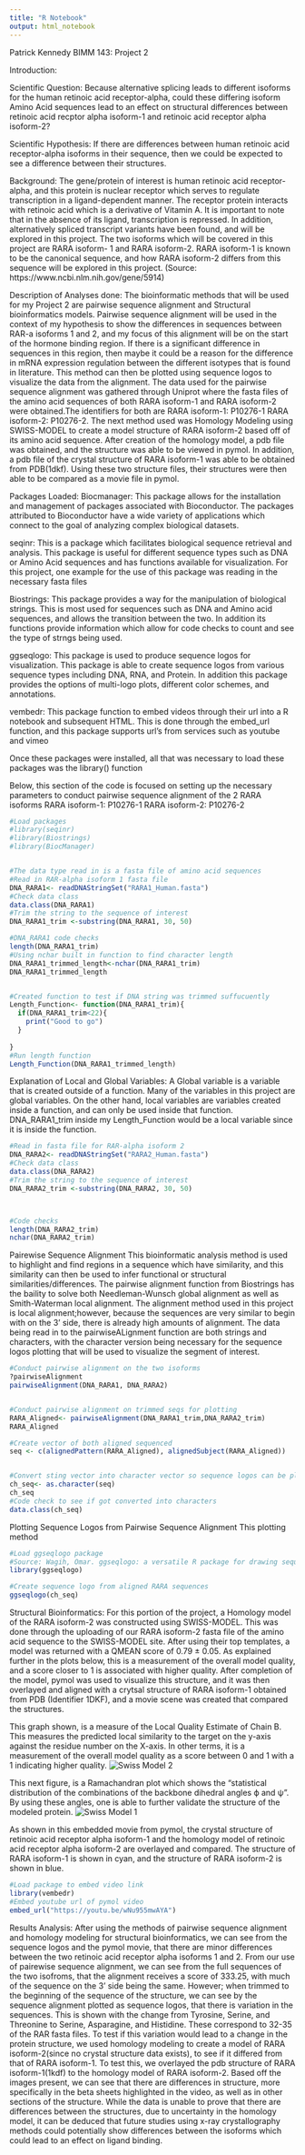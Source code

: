 ```yaml
---
title: "R Notebook"
output: html_notebook
---
```

Patrick Kennedy 
BIMM 143: Project 2


Introduction:

Scientific Question:
Because alternative splicing leads to different isoforms for the human retinoic acid receptor-alpha, could these differing isoform Amino Acid sequences lead to an effect on structural differences between retinoic acid recptor alpha isoform-1 and retinoic acid receptor alpha isoform-2?

Scientific Hypothesis:
If there are differences between human retinoic acid receptor-alpha isoforms in their sequence, then we could be expected to see a difference between their structures.

Background: The gene/protein of interest is human retinoic acid receptor-alpha, and this protein is nuclear receptor which serves to regulate transcription in a ligand-dependent manner. The receptor protein interacts with retinoic acid which is a derivative of Vitamin A. It is important to note that in the absence of its ligand, transcription is repressed. In addition, alternatively spliced transcript variants have been found, and will be explored in this project. The two isoforms which will be covered in this project are RARA isoform- 1 and RARA isoform-2. RARA isoform-1 is known to be the canonical sequence, and how RARA isoform-2 differs from this sequence will be explored in this project.
(Source: https://www.ncbi.nlm.nih.gov/gene/5914)

Description of Analyses done: 
The bioinformatic methods that will be used for my Project 2 are pairwise sequence alignment and Structural bioinformatics models. Pairwise sequence alignment will be used in the context of my hypothesis to show the differences in sequences between RAR-a isoforms 1 and 2, and my focus of this alignment will be on the start of the hormone binding region. If there is a significant difference in sequences in this region, then maybe it could be a reason for the difference in mRNA expression regulation between the different isotypes that is found in literature. This method can then be plotted using sequence logos to visualize the data from the alignment. The data used for the pairwise sequence alignment was gathered through Uniprot where the fasta files of the amino acid sequences of both RARA isoform-1 and RARA isoform-2 were obtained.The identifiers for both are RARA isoform-1: P10276-1 RARA isoform-2: P10276-2. 
The next method used was Homology Modeling using SWISS-MODEL to create a model structure of RARA isoform-2 based off of its amino acid sequence. After creation of the homology model, a pdb file was obtained, and the structure was able to be viewed in pymol. In addition, a pdb file of the crystal structure of RARA isoform-1 was able to be obtained from PDB(1dkf). Using these two structure files, their structures were then able to be compared as a movie file in pymol.  


Packages Loaded:
Biocmanager: This package allows for the installation and management of packages associated with Bioconductor. The packages attributed to Bioconductor have a wide variety of applications which connect to the goal of analyzing complex biological datasets.

seqinr: This is a package which facilitates biological sequence retrieval and analysis. This package is useful for different sequence types such as DNA or Amino Acid sequences and has functions available for visualization. For this project, one example for the use of this package was reading in the necessary fasta files 

Biostrings: This package provides a way for the manipulation of biological strings. This is most used for sequences such as DNA and Amino acid sequences, and allows the transition between the two. In addition its functions provide information which allow for code checks to count and see the type of strngs being used.  

ggseqlogo: This package is used to produce sequence logos for visualization. This package is able to create sequence logos from various sequence types including DNA, RNA, and Protein. In addition this package provides the options of multi-logo plots, different color schemes, and annotations. 

vembedr: This package function to embed videos through their url into a R notebook and subsequent HTML. This is done through the embed_url function, and this package supports url's from services such as youtube and vimeo

Once these packages were installed, all that was necessary to load these packages was the library() function



Below, this section of the code is focused on setting up the necessary parameters to conduct pairwise sequence alignment of the 2 RARA isoforms
RARA isoform-1: P10276-1
RARA isoform-2: P10276-2
```r
#Load packages
#library(seqinr)
#library(Biostrings)
#library(BiocManager)


#The data type read in is a fasta file of amino acid sequences
#Read in RAR-alpha isoform 1 fasta file
DNA_RARA1<- readDNAStringSet("RARA1_Human.fasta")
#Check data class
data.class(DNA_RARA1)
#Trim the string to the sequence of interest
DNA_RARA1_trim <-substring(DNA_RARA1, 30, 50)

#DNA_RARA1 code checks 
length(DNA_RARA1_trim)
#Using nchar built in function to find character length 
DNA_RARA1_trimmed_length<-nchar(DNA_RARA1_trim)
DNA_RARA1_trimmed_length


#Created function to test if DNA string was trimmed suffucuently 
Length_Function<- function(DNA_RARA1_trim){
  if(DNA_RARA1_trim<22){
    print("Good to go")
  }
  
}
#Run length function
Length_Function(DNA_RARA1_trimmed_length)


```
Explanation of Local and Global Variables:
A Global variable is a variable that is created outside of a function. Many of the variables in this project are global variables. On the other hand, local variables are variables created inside a function, and can only be used inside that function. DNA_RARA1_trim inside my Length_Function would be a local variable since it is inside the function. 


```r
#Read in fasta file for RAR-alpha isoform 2
DNA_RARA2<- readDNAStringSet("RARA2_Human.fasta")
#Check data class
data.class(DNA_RARA2)
#Trim the string to the sequence of interest
DNA_RARA2_trim <-substring(DNA_RARA2, 30, 50)



#Code checks
length(DNA_RARA2_trim)
nchar(DNA_RARA2_trim)


```

Pairewise Sequence Alignment 
This bioinformatic analysis method is used to highlight and find regions in a sequence which have similarity, and this similarity can then be used to infer functional or structural similarities/differences. The pairwise alignment function from Biostrings has the baility to solve both Needleman-Wunsch global alignment as well as Smith-Waterman local alignment. The alignment method used in this project is local alignment;however, because the sequences are very similar to begin with on the 3' side, there is already high amounts of alignment. The data being read in to the pairwiseALignment function are both strings and characters, with the character version being necessary for the sequence logos plotting that will be used to visualize the segment of interest. 
```r
#Conduct pairwise alignment on the two isoforms 
?pairwiseAlignment
pairwiseAlignment(DNA_RARA1, DNA_RARA2)


#Conduct pairwise alignment on trimmed seqs for plotting
RARA_Aligned<- pairwiseAlignment(DNA_RARA1_trim,DNA_RARA2_trim)
RARA_Aligned

#Create vector of both aligned sequenced
seq <- c(alignedPattern(RARA_Aligned), alignedSubject(RARA_Aligned))


#Convert sting vector into character vector so sequence logos can be plotted
ch_seq<- as.character(seq)
ch_seq
#Code check to see if got converted into characters 
data.class(ch_seq)

```



Plotting Sequence Logos from Pairwise Sequence Alignment
This plotting method 
```r
#Load ggseqlogo package
#Source: Wagih, Omar. ggseqlogo: a versatile R package for drawing sequence logos. Bioinformatics (2017).
library(ggseqlogo)

#Create sequence logo from aligned RARA sequences
ggseqlogo(ch_seq)

```


Structural Bioinformatics:
For this portion of the project, a Homology model of the RARA isoform-2 was constructed using SWISS-MODEL. This was done through the uploading of our RARA isoform-2 fasta file of the amino acid sequence to the SWISS-MODEL site. After using their top templates, a model was returned with a QMEAN score of 	0.79 ± 0.05. As explained further in the plots below, this is a measurement of the overall model quality, and a score closer to 1 is associated with higher quality.
After completion of the model, pymol was used to visualize this structure, and it was then overlayed and aligned with a crytsal structure of RARA isoform-1 obtained from PDB (Identifier 1DKF), and a movie scene was created that compared the structures.


This graph shown, is a measure of the Local Quality Estimate of Chain B. This measures the predicted local similarity to the target on the y-axis against the residue number on the X-axis. In other terms, it is a measurement of the overall model quality as a score between 0 and 1 with a 1 indicating higher quality.
![Swiss Model 2](SWISS_2.jpg)

This next figure, is a Ramachandran plot which shows the "statistical distribution of the combinations of the backbone dihedral angles ϕ and ψ". By using these angles, one is able to further validate the structure of the modeled protein. 
![Swiss Model 1](SWISS_1.jpg)



As shown in this embedded movie from pymol, the crystal structure of retinoic acid receptor alpha isoform-1 and the homology model of retinoic acid receptor alpha isoform-2 are overlayed and compared. The structure of RARA isoform-1 is shown in cyan, and the structure of RARA isoform-2 is shown in blue. 
```r
#Load package to embed video link
library(vembedr)
#Embed youtube url of pymol video
embed_url("https://youtu.be/wNu955mwAYA")
```


Results Analysis:
After using the methods of pairwise sequence alignment and homology modeling for structural bioinformatics, we can see from the sequence logos and the pymol movie, that there are minor differences between the two retinoic acid receptor alpha isoforms 1 and 2. From our use of pairewise sequence alignment, we can see from the full sequences of the two isofroms, that the alignment receives a score of 333.25, with much of the sequence on the 3' side being the same. However; when trimmed to the beginning of the sequence of the structure, we can see by the sequence alignment plotted as sequence logos, that there is variation in the sequences. This is shown with the change from Tyrosine, Serine, and Threonine to Serine, Asparagine, and Histidine. These correspond to 32-35 of the RAR fasta files. 
To test if this variation would lead to a change in the protein structure, we used homology modeling to create a model of RARA isoform-2(since no crystal structure data exists), to see if it differed from that of RARA isoform-1. To test this, we overlayed the pdb structure of RARA isoform-1(1kdf) to the homology model of RARA isoform-2. Based off the images present, we can see that there are differences in structure, more specifically in the beta sheets highlighted in the video, as well as in other sections of the structure. While the data is unable to prove that there are differences between the structures, due to uncertainty in the homology model, it can be deduced that future studies using x-ray crystallography methods could potentially show differences between the isoforms which could lead to an effect on ligand binding. 



